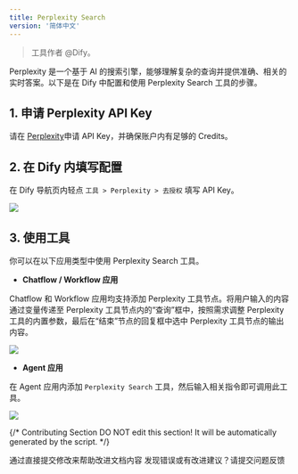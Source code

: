 ```yaml
---
title: Perplexity Search
version: '简体中文'
---
```


> 工具作者 @Dify。

Perplexity 是一个基于 AI 的搜索引擎，能够理解复杂的查询并提供准确、相关的实时答案。以下是在 Dify 中配置和使用 Perplexity Search 工具的步骤。

## 1. 申请 Perplexity API Key

请在 [Perplexity](https://www.perplexity.ai/settings/api)申请 API Key，并确保账户内有足够的 Credits。

## 2. 在 Dify 内填写配置

在 Dify 导航页内轻点 `工具 > Perplexity > 去授权` 填写 API Key。

![](/zh-hans/user-guide/.gitbook/assets/zh-tools-perplexity.png)

## 3. 使用工具

你可以在以下应用类型中使用 Perplexity Search 工具。

* **Chatflow / Workflow 应用**

Chatflow 和 Workflow 应用均支持添加 Perplexity 工具节点。将用户输入的内容通过变量传递至 Perplexity 工具节点内的“查询”框中，按照需求调整 Perplexity 工具的内置参数，最后在“结束”节点的回复框中选中 Perplexity 工具节点的输出内容。

![](/zh-hans/user-guide/.gitbook/assets/zh-tools-chatflow-perplexity.png)

* **Agent 应用**

在 Agent 应用内添加 `Perplexity Search` 工具，然后输入相关指令即可调用此工具。

![](/zh-hans/user-guide/.gitbook/assets/zh-tools-agent-perplexity.png)

{/*
Contributing Section
DO NOT edit this section!
It will be automatically generated by the script.
*/}

<CardGroup cols="2">
    <Card
        title="编辑此页面"
        icon="pen-to-square"
        href="https://github.com/langgenius/dify-docs/edit/main/zh-hans/guides/tools/dify/perplexity.mdx"
    >
        通过直接提交修改来帮助改进文档内容
    </Card>
    <Card
        title="提交问题"
        icon="github"
        href="https://github.com/langgenius/dify-docs/issues/new?title=文档问题%3A%20ex&body=%23%23%20问题描述%0A%3C%21--%20请简要描述您发现的问题%20--%3E%0A%0A%23%23%20页面链接%0Ahttps%3A%2F%2Fgithub.com%2Flanggenius%2Fdify-docs%2Fblob%2Fmain%2Fzh-hans/guides/tools/dify%2Fperplexity.mdx%0A%0A%23%23%20建议修改%0A%3C%21--%20如果有具体的修改建议，请在此说明%20--%3E%0A%0A%3C%21--%20感谢您对文档质量的关注！%20--%3E"
    >
        发现错误或有改进建议？请提交问题反馈
    </Card>
</CardGroup>
